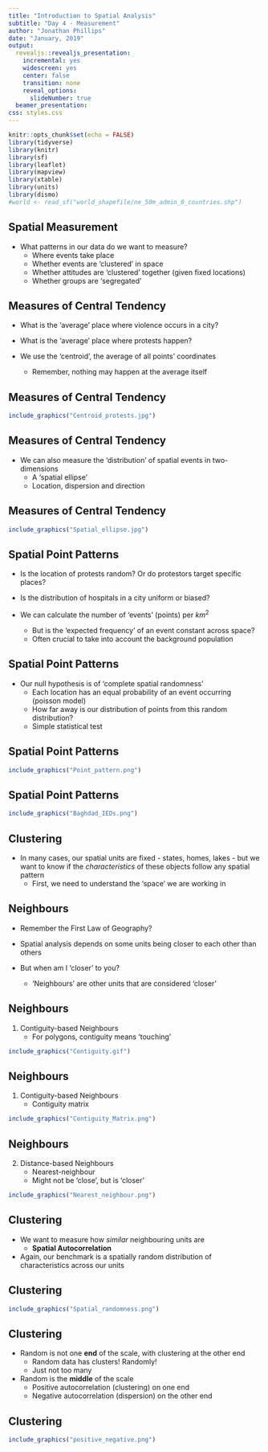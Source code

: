 ```yaml
---
title: "Introduction to Spatial Analysis"
subtitle: "Day 4 - Measurement"
author: "Jonathan Phillips"
date: "January, 2019"
output:
  revealjs::revealjs_presentation:
    incremental: yes
    widescreen: yes
    center: false
    transition: none
    reveal_options:
      slideNumber: true
  beamer_presentation:
css: styles.css
---
```



<style>
.column-left{
  float: left;
  width: 50%;
  text-align: left;
}
.column-right{
  float: right;
  width: 50%;
  text-align: right;
}
</style>


```r
knitr::opts_chunk$set(echo = FALSE)
library(tidyverse)
library(knitr)
library(sf)
library(leaflet)
library(mapview)
library(xtable)
library(units)
library(dismo)
#world <- read_sf("world_shapefile/ne_50m_admin_0_countries.shp")
```


## Spatial Measurement

- What patterns in our data do we want to measure?  
    - Where events take place
    - Whether events are 'clustered' in space 
    - Whether attitudes are 'clustered' together (given fixed locations)
    - Whether groups are 'segregated' 

## Measures of Central Tendency

- What is the 'average' place where violence occurs in a city?
- What is the 'average' place where protests happen?

- We use the 'centroid', the average of all points' coordinates
    - Remember, nothing may happen at the average itself

## Measures of Central Tendency

```r
include_graphics("Centroid_protests.jpg")
```

## Measures of Central Tendency

- We can also measure the 'distribution' of spatial events in two-dimensions
    - A 'spatial ellipse'
    - Location, dispersion and direction

## Measures of Central Tendency

```r
include_graphics("Spatial_ellipse.jpg")
```

## Spatial Point Patterns

- Is the location of protests random? Or do protestors target specific places?
- Is the distribution of hospitals in a city uniform or biased?

- We can calculate the number of 'events' (points) per $km^2$
    - But is the 'expected frequency' of an event constant across space?
    - Often crucial to take into account the background population

## Spatial Point Patterns

- Our null hypothesis is of 'complete spatial randomness'
    - Each location has an equal probability of an event occurring (poisson model)
    - How far away is our distribution of points from this random distribution?
    - Simple statistical test

## Spatial Point Patterns

```r
include_graphics("Point_pattern.png")
```

## Spatial Point Patterns

```r
include_graphics("Baghdad_IEDs.png")
```

## Clustering

- In many cases, our spatial units are fixed - states, homes, lakes - but we want to know if the *characteristics* of these objects follow any spatial pattern
    - First, we need to understand the 'space' we are working in

## Neighbours

- Remember the First Law of Geography?
- Spatial analysis depends on some units being closer to each other than others

- But when am I 'closer' to you?
    - 'Neighbours' are other units that are considered 'closer'
    
## Neighbours

1. Contiguity-based Neighbours
    - For polygons, contiguity means 'touching' 

```r
include_graphics("Contiguity.gif")
```    
    
## Neighbours

1. Contiguity-based Neighbours
    - Contiguity matrix

```r
include_graphics("Contiguity_Matrix.png")
```    
    
## Neighbours    

2. Distance-based Neighbours
    - Nearest-neighbour
    - Might not be 'close', but is 'closer'

```r
include_graphics("Nearest_neighbour.png")
```    

## Clustering

- We want to measure how *similar* neighbouring units are
    - **Spatial Autocorrelation**

- Again, our benchmark is a spatially random distribution of characteristics across our units

## Clustering

```r
include_graphics("Spatial_randomness.png")
```

## Clustering

- Random is not one **end** of the scale, with clustering at the other end
    - Random data has clusters! Randomly!
    - Just not too many

- Random is the **middle** of the scale
    - Positive autocorrelation (clustering) on one end
    - Negative autocorrelation (dispersion) on the other end

## Clustering

```r
include_graphics("positive_negative.png")
```